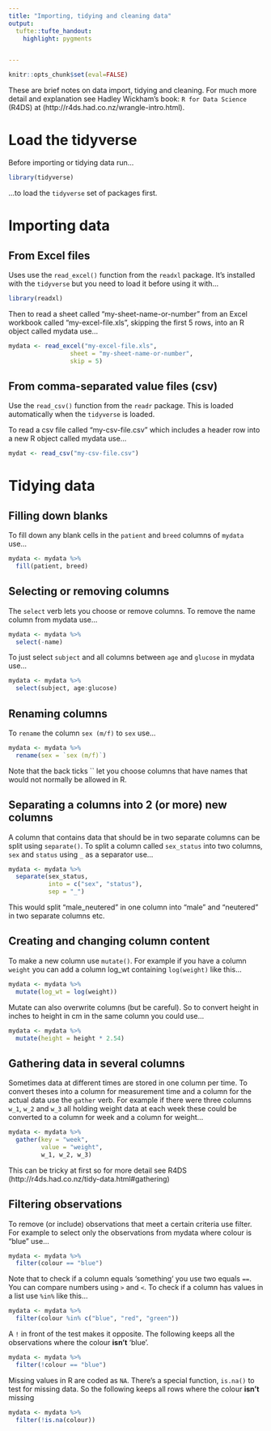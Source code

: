 ```yaml
---
title: "Importing, tidying and cleaning data"
output: 
  tufte::tufte_handout:
    highlight: pygments


---
```


```r
knitr::opts_chunk$set(eval=FALSE)
```

These are brief notes on data import, tidying and cleaning. For much more detail and explanation see Hadley Wickham's book:
`R for Data Science` (R4DS) at (http://r4ds.had.co.nz/wrangle-intro.html).

# Load the tidyverse

Before importing or tidying data run...
```r
library(tidyverse)
```
...to load the `tidyverse` set of packages first.

# Importing data

## From Excel files

Uses use the `read_excel()` function from the `readxl` package. It's installed with the `tidyverse` but you need to load it before using it with...

```r
library(readxl)
```

Then to read a sheet called "my-sheet-name-or-number" from an Excel workbook called "my-excel-file.xls", skipping the first 5 rows, into an R object called mydata use... 

```r
mydata <- read_excel("my-excel-file.xls",
                 sheet = "my-sheet-name-or-number",
                 skip = 5)
```

## From comma-separated value files (csv)

Use the `read_csv()` function from the `readr` package. This is loaded automatically when the `tidyverse` is loaded.

To read a csv file called "my-csv-file.csv" which includes a header row into a new R object called mydata use...

```r
mydat <- read_csv("my-csv-file.csv")
```

# Tidying data

## Filling down blanks
To fill down any blank cells in the `patient` and `breed` columns of `mydata` use...

```r
mydata <- mydata %>% 
  fill(patient, breed)
```

## Selecting or removing columns

The `select` verb lets you choose or remove columns. To remove the name column from mydata use...

```r
mydata <- mydata %>% 
  select(-name)
```

To just select `subject` and all columns between `age` and `glucose` in mydata use...

```r
mydata <- mydata %>% 
  select(subject, age:glucose)
```

## Renaming columns

To `rename` the column `sex (m/f)` to `sex` use...
```r
mydata <- mydata %>% 
  rename(sex = `sex (m/f)`)
```
Note that the back ticks `` let you choose columns that have names that would not normally be allowed in R.

## Separating a columns into 2 (or more) new columns

A column that contains data that should be in two separate columns can be split using `separate()`. To split a column called `sex_status` into two columns, `sex` and `status` using `_` as a separator use...

```r
mydata <- mydata %>% 
  separate(sex_status,
           into = c("sex", "status"),
           sep = "_")
```

This would split "male_neutered" in one column into "male" and "neutered" in two separate columns etc.

## Creating and changing column content

To make a new column use `mutate()`. For example if you have a column `weight` you can add a column log_wt containing `log(weight)` like this...

```r
mydata <- mydata %>% 
  mutate(log_wt = log(weight))
```

Mutate can also overwrite columns (but be careful). So to convert height in inches to height in cm in the same column you could use...

```r
mydata <- mydata %>% 
  mutate(height = height * 2.54)
```

## Gathering data in several columns
Sometimes data at different times are stored in one column per time. To convert theses into a column for measurement time and a column for the actual data use the `gather` verb. For example if there were three columns `w_1`, `w_2` and `w_3` all holding weight data at each week these could be converted to a column for week and a column for weight...

```r
mydata <- mydata %>% 
  gather(key = "week",
         value = "weight",
         w_1, w_2, w_3)
```

This can be tricky at first so for more detail see R4DS (http://r4ds.had.co.nz/tidy-data.html#gathering)

## Filtering observations
To remove (or include) observations that meet a certain criteria use filter. For example to select only the observations from mydata where colour is "blue" use...
```r
mydata <- mydata %>% 
  filter(colour == "blue")
```
Note that to check if a column equals 'something' you use two equals `==`. You can compare numbers using `>` and `<`. To check if a column has values in a  list use `%in%` like this...

```r
mydata <- mydata %>% 
  filter(colour %in% c("blue", "red", "green"))
```

A `!` in front of the test makes it opposite. The following keeps all the observations where the colour **isn't** 'blue'.

```r
mydata <- mydata %>% 
  filter(!colour == "blue")
```

Missing values in R are coded as `NA`. There's a special function, `is.na()` to test for missing data. So the following keeps all rows where the colour **isn't** missing

```r
mydata <- mydata %>% 
  filter(!is.na(colour))
```





